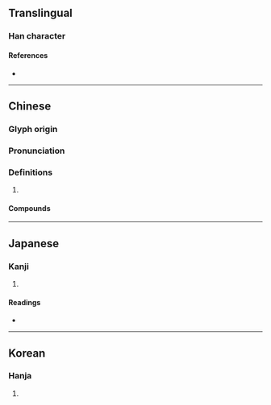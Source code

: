 {{character info/new}}
==Translingual==

===Han character===
{{Han char|rn=85|rad=水|as=16|sn=19|four=37111|canj=EYEM|ids=⿰氵韰}}

====References====
* {{Han ref|kx=0660.150|dkj=18667|dj=1070.080|hdz=31783.080|uh=7023|ud=28707|bh=F263|bd=62051}}

----

==Chinese==
{{zh-forms}}

===Glyph origin===
{{Han etym}}

===Pronunciation===
{{zh-pron
|m=xiè
|c=haai6
|mc=y
|oc=y
|cat=
}}

===Definitions===
{{zh-hanzi}}

# {{n-g|Used in {{zh-l|沆瀣}} or as its short form.}}

====Compounds====
{{zh-der|沆瀣|沆瀣一氣|玉瀣}}

----

==Japanese==

===Kanji===
{{ja-kanji|grade=|rs=水16}}

# {{defn|lang=ja|sort=水16}}

====Readings====
* {{ja-readings|on=[[かい]] (kai), [[がい]] (gai)|kun=[[みず]] (mizu)}}

----

==Korean==

===Hanja===
{{ko-hanja|hangeul=해|eumhun=|rv=hae|mr=hae|y=hay}}

# {{defn|lang=ko|sort=水16}}